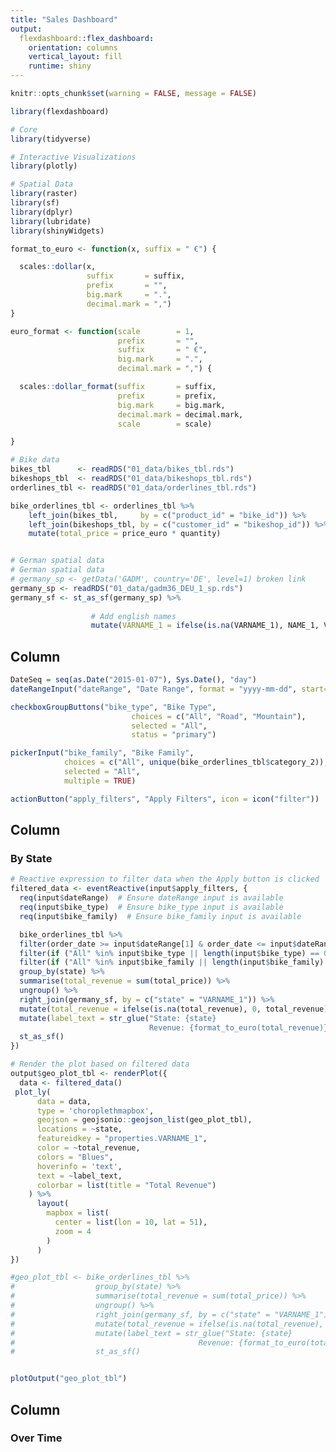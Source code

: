 ```yaml
---
title: "Sales Dashboard"
output: 
  flexdashboard::flex_dashboard:
    orientation: columns
    vertical_layout: fill
    runtime: shiny
---
```


```r
knitr::opts_chunk$set(warning = FALSE, message = FALSE) 

library(flexdashboard)

# Core
library(tidyverse)

# Interactive Visualizations
library(plotly)

# Spatial Data
library(raster)
library(sf)
library(dplyr)
library(lubridate)
library(shinyWidgets)

```

```r
format_to_euro <- function(x, suffix = " €") {

  scales::dollar(x,
                 suffix       = suffix,
                 prefix       = "",
                 big.mark     = ".",
                 decimal.mark = ",")
}

euro_format <- function(scale        = 1,
                        prefix       = "",
                        suffix       = " €",
                        big.mark     = ".",
                        decimal.mark = ",") {

  scales::dollar_format(suffix       = suffix,
                        prefix       = prefix,
                        big.mark     = big.mark,
                        decimal.mark = decimal.mark,
                        scale        = scale)

}
```


```r
# Bike data
bikes_tbl      <- readRDS("01_data/bikes_tbl.rds")
bikeshops_tbl  <- readRDS("01_data/bikeshops_tbl.rds")
orderlines_tbl <- readRDS("01_data/orderlines_tbl.rds")

bike_orderlines_tbl <- orderlines_tbl %>%
    left_join(bikes_tbl,     by = c("product_id" = "bike_id")) %>%
    left_join(bikeshops_tbl, by = c("customer_id" = "bikeshop_id")) %>%
    mutate(total_price = price_euro * quantity)


# German spatial data
# German spatial data
# germany_sp <- getData('GADM', country='DE', level=1) broken link
germany_sp <- readRDS("01_data/gadm36_DEU_1_sp.rds")
germany_sf <- st_as_sf(germany_sp) %>% 
  
                  # Add english names
                  mutate(VARNAME_1 = ifelse(is.na(VARNAME_1), NAME_1, VARNAME_1)) 
```


Column {.sidebar}
-----------------------------------------------------------------------

```r
DateSeq = seq(as.Date("2015-01-07"), Sys.Date(), "day")
dateRangeInput("dateRange", "Date Range", format = "yyyy-mm-dd", start=min(DateSeq), end=max(DateSeq))

```


```r
checkboxGroupButtons("bike_type", "Bike Type",
                           choices = c("All", "Road", "Mountain"),
                           selected = "All",
                           status = "primary")


```

```r
pickerInput("bike_family", "Bike Family",
            choices = c("All", unique(bike_orderlines_tbl$category_2)),
            selected = "All",
            multiple = TRUE)
```


```r
actionButton("apply_filters", "Apply Filters", icon = icon("filter"))

```


Column {data-width=1000}
---------------------------------------------------------------

### By State

```r
# Reactive expression to filter data when the Apply button is clicked
filtered_data <- eventReactive(input$apply_filters, {
  req(input$dateRange)  # Ensure dateRange input is available
  req(input$bike_type)  # Ensure bike_type input is available
  req(input$bike_family)  # Ensure bike_family input is available

  bike_orderlines_tbl %>%
  filter(order_date >= input$dateRange[1] & order_date <= input$dateRange[2]) %>%
  filter(if ("All" %in% input$bike_type || length(input$bike_type) == 0) TRUE else category_1 %in% input$bike_type) %>%
  filter(if ("All" %in% input$bike_family || length(input$bike_family) == 0) TRUE else category_2 %in% input$bike_family) %>%
  group_by(state) %>%
  summarise(total_revenue = sum(total_price)) %>%
  ungroup() %>%
  right_join(germany_sf, by = c("state" = "VARNAME_1")) %>%
  mutate(total_revenue = ifelse(is.na(total_revenue), 0, total_revenue)) %>%
  mutate(label_text = str_glue("State: {state}
                               Revenue: {format_to_euro(total_revenue)}")) %>%
  st_as_sf()
})

# Render the plot based on filtered data
output$geo_plot_tbl <- renderPlot({
  data <- filtered_data()
 plot_ly(
      data = data,
      type = 'choroplethmapbox',
      geojson = geojsonio::geojson_list(geo_plot_tbl),
      locations = ~state,
      featureidkey = "properties.VARNAME_1",
      color = ~total_revenue,
      colors = "Blues",
      hoverinfo = 'text',
      text = ~label_text,
      colorbar = list(title = "Total Revenue")
    ) %>%
      layout(
        mapbox = list(
          center = list(lon = 10, lat = 51),
          zoom = 4
        )
      )
})
```


```r

#geo_plot_tbl <- bike_orderlines_tbl %>% 
#                  group_by(state) %>%
#                  summarise(total_revenue = sum(total_price)) %>%
#                  ungroup() %>%
#                  right_join(germany_sf, by = c("state" = "VARNAME_1")) %>% 
#                  mutate(total_revenue = ifelse(is.na(total_revenue), 0, total_revenue)) %>% 
#                  mutate(label_text = str_glue("State: {state}
#                                         Revenue: {format_to_euro(total_revenue)}")) %>% 
#                  st_as_sf()
```


```r

```

```r
plotOutput("geo_plot_tbl")
```


Column {data-width=1000}
---------------------------------------------------------------

### Over Time
